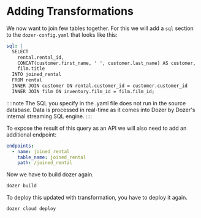 
# Adding Transformations

We now want to join few tables together. For this we will add a `sql` section to the `dozer-config.yaml` that looks like this:

```yaml
sql: |
  SELECT 
    rental.rental_id, 
    CONCAT(customer.first_name, ' ', customer.last_name) AS customer, 
    film.title 
  INTO joined_rental 
  FROM rental 
  INNER JOIN customer ON rental.customer_id = customer.customer_id 
  INNER JOIN film ON inventory.film_id = film.film_id;
```

::::note
The SQL you specify in the .yaml file does not run in the source database. Data is processed in real-time as it comes into Dozer by Dozer's internal streaming SQL engine.
::::

To expose the result of this query as an API we will also need to add an additional endpoint:

```yaml
endpoints:
  - name: joined_rental
    table_name: joined_rental
    path: /joined_rental
```


Now we have to build dozer again.

```bash
dozer build
```

To deploy this updated with transformation, you have to deploy it again.

```bash
dozer cloud deploy
```

